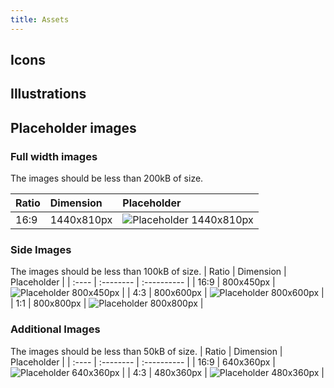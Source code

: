 ```yaml
---
title: Assets
---
```



## Icons

<BGIcons />

## Illustrations

<BGIllustrations />

## Placeholder images

### Full width images
The images should be less than 200kB of size.

| Ratio | Dimension | Placeholder |
| :---- | :-------- | :---------- |
| 16:9 | 1440x810px | ![Placeholder 1440x810px](@assets/guidelines/images/placeholder-16x9-1440x810px.jpg) |

### Side Images
The images should be less than 100kB of size.
| Ratio | Dimension | Placeholder |
| :---- | :-------- | :---------- |
| 16:9 | 800x450px  | ![Placeholder 800x450px](@assets/guidelines/images/placeholder-16x9-1440x810px.jpg) |
| 4:3  | 800x600px  | ![Placeholder 800x600px](@assets/guidelines/images/placeholder-4x3-800x600px.jpg) |
| 1:1  | 800x800px  | ![Placeholder 800x800px](@assets/guidelines/images/placeholder-1x1-800x800px.jpg) |

### Additional Images
The images should be less than 50kB of size.
| Ratio | Dimension | Placeholder |
| :---- | :-------- | :---------- |
| 16:9  | 640x360px | ![Placeholder 640x360px](@assets/guidelines/images/placeholder-16x9-640x360px.jpg) |
| 4:3   | 480x360px | ![Placeholder 480x360px](@assets/guidelines/images/placeholder-4x3-480x360px.jpg) |
